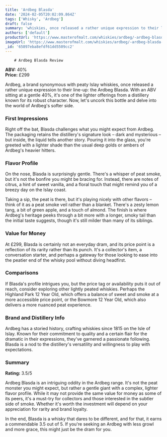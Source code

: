 ```yaml
---
title: 'Ardbeg Blasda'
date: '2024-02-05T20:02:09.864Z'
tags: ['Whisky', 'Ardbeg']
draft: false
summary: 'whiskies, once released a rather unique expression to their line-up: the Ardbeg Blasda. With an ABV sitting at a gentle 40%, its ...'
authors: ['default']
productUrl: 'https://www.masterofmalt.com/whiskies/ardbeg/-ardbeg-blasda-whisky/'
imageUrl: 'https://www.masterofmalt.com/whiskies/ardbeg/-ardbeg-blasda-whisky.jpg'
_id: '65897eba8efdf61dd5509cc2'
---
```


        # Ardbeg Blasda Review

**ABV:** 40%  
**Price:** £299

Ardbeg, a brand synonymous with peaty Islay whiskies, once released a rather unique expression to their line-up: the Ardbeg Blasda. With an ABV sitting at a gentle 40%, it's one of the lighter offerings from a distillery known for its robust character. Now, let's uncork this bottle and delve into the world of Ardbeg's softer side.

### First Impressions

Right off the bat, Blasda challenges what you might expect from Ardbeg. The packaging retains the distillery's signature look – dark and mysterious – but inside, the liquid tells another story. Pouring it into the glass, you're greeted with a lighter shade than the usual deep golds or ambers of Ardbeg's heavier hitters.

### Flavor Profile

On the nose, Blasda is surprisingly gentle. There's a whisper of peat smoke, but it's not the bonfire you might be bracing for. Instead, there are notes of citrus, a hint of sweet vanilla, and a floral touch that might remind you of a breezy day on the Islay coast.

Taking a sip, the peat is there, but it's playing nicely with other flavors – think of it as a peat smoke veil rather than a blanket. There's a zesty lemon tang, a bit of green apple, and a touch of almond. The finish is where Ardbeg's heritage peeks through a bit more with a longer, smoky tail than the initial taste suggests, though it's still milder than many of its siblings.

### Value for Money

At £299, Blasda is certainly not an everyday dram, and its price point is a reflection of its rarity rather than its punch. It's a collector's item, a conversation starter, and perhaps a gateway for those looking to ease into the peatier end of the whisky pool without diving headfirst.

### Comparisons

If Blasda's profile intrigues you, but the price tag or availability puts it out of reach, consider exploring other lightly peated whiskies. Perhaps the Highland Park 12 Year Old, which offers a balance of sweet and smoke at a more accessible price point, or the Bowmore 12 Year Old, which also delivers a more nuanced peat experience.

### Brand and Distillery Info

Ardbeg has a storied history, crafting whiskies since 1815 on the Isle of Islay. Known for their commitment to quality and a certain flair for the dramatic in their expressions, they've garnered a passionate following. Blasda is a nod to the distillery's versatility and willingness to play with expectations.

### Summary

**Rating:** 3.5/5

Ardbeg Blasda is an intriguing oddity in the Ardbeg range. It's not the peat monster you might expect, but rather a gentle giant with a complex, lighter flavor profile. While it may not provide the same value for money as some of its peers, it's a must-try for collectors and those interested in the subtler side of smoke. Whether it's worth the investment will depend on your appreciation for rarity and brand loyalty.

In the end, Blasda is a whisky that dares to be different, and for that, it earns a commendable 3.5 out of 5. If you're seeking an Ardbeg with less growl and more grace, this might just be the dram for you.
